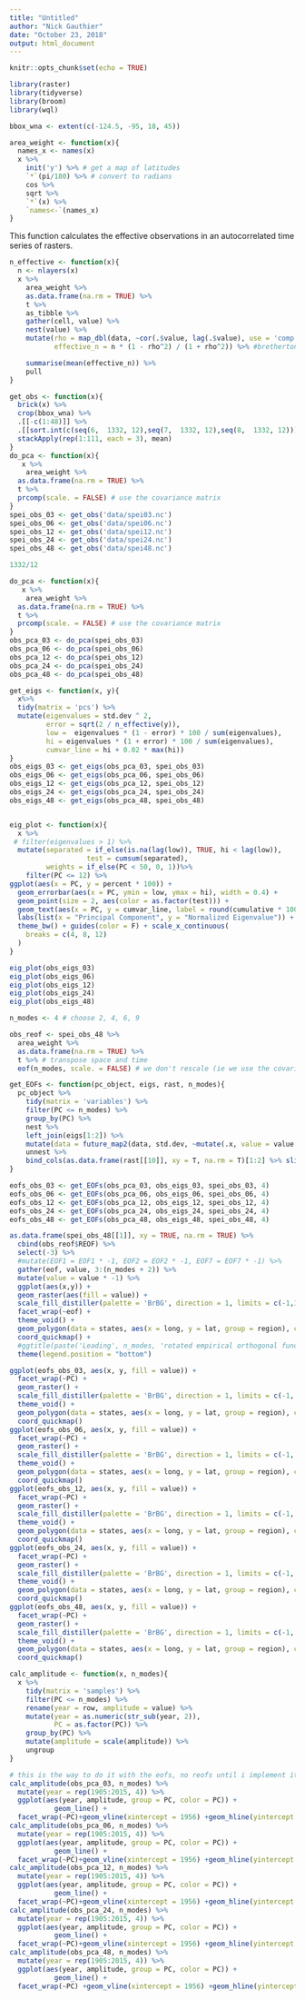 ```yaml
---
title: "Untitled"
author: "Nick Gauthier"
date: "October 23, 2018"
output: html_document
---
```


```r
knitr::opts_chunk$set(echo = TRUE)
```


```r
library(raster)
library(tidyverse)
library(broom)
library(wql)
```
```r
bbox_wna <- extent(c(-124.5, -95, 18, 45))

```
```r
area_weight <- function(x){
  names_x <- names(x)
  x %>%
    init('y') %>% # get a map of latitudes
    `*`(pi/180) %>% # convert to radians
    cos %>%
    sqrt %>%
    `*`(x) %>%
    `names<-`(names_x)
}
```

This function calculates the effective observations in an autocorrelated time series of rasters.

```R
n_effective <- function(x){
  n <- nlayers(x)
  x %>%
    area_weight %>%
    as.data.frame(na.rm = TRUE) %>%
    t %>%
    as_tibble %>%
    gather(cell, value) %>%
    nest(value) %>%
    mutate(rho = map_dbl(data, ~cor(.$value, lag(.$value), use = 'comp')),
           effective_n = n * (1 - rho^2) / (1 + rho^2)) %>% #bretherton et al 1999

    summarise(mean(effective_n)) %>%
    pull
}
```

```r
get_obs <- function(x){
  brick(x) %>%
  crop(bbox_wna) %>%
  .[[-c(1:48)]] %>%
  .[[sort.int(c(seq(6,  1332, 12),seq(7,  1332, 12),seq(8,  1332, 12)))]] %>%
  stackApply(rep(1:111, each = 3), mean) 
}
do_pca <- function(x){
   x %>%
    area_weight %>%
  as.data.frame(na.rm = TRUE) %>%
  t %>%
  prcomp(scale. = FALSE) # use the covariance matrix
}
spei_obs_03 <- get_obs('data/spei03.nc')
spei_obs_06 <- get_obs('data/spei06.nc') 
spei_obs_12 <- get_obs('data/spei12.nc') 
spei_obs_24 <- get_obs('data/spei24.nc')
spei_obs_48 <- get_obs('data/spei48.nc')

1332/12
```

```r
do_pca <- function(x){
   x %>%
    area_weight %>%
  as.data.frame(na.rm = TRUE) %>%
  t %>%
  prcomp(scale. = FALSE) # use the covariance matrix
}
obs_pca_03 <- do_pca(spei_obs_03)
obs_pca_06 <- do_pca(spei_obs_06)
obs_pca_12 <- do_pca(spei_obs_12)
obs_pca_24 <- do_pca(spei_obs_24)
obs_pca_48 <- do_pca(spei_obs_48)

get_eigs <- function(x, y){
  x%>%
  tidy(matrix = 'pcs') %>%
  mutate(eigenvalues = std.dev ^ 2,
         error = sqrt(2 / n_effective(y)),
         low =  eigenvalues * (1 - error) * 100 / sum(eigenvalues),
         hi = eigenvalues * (1 + error) * 100 / sum(eigenvalues),
         cumvar_line = hi + 0.02 * max(hi))
}
obs_eigs_03 <- get_eigs(obs_pca_03, spei_obs_03) 
obs_eigs_06 <- get_eigs(obs_pca_06, spei_obs_06) 
obs_eigs_12 <- get_eigs(obs_pca_12, spei_obs_12)
obs_eigs_24 <- get_eigs(obs_pca_24, spei_obs_24)
obs_eigs_48 <- get_eigs(obs_pca_48, spei_obs_48)


eig_plot <- function(x){
  x %>% 
 # filter(eigenvalues > 1) %>%
  mutate(separated = if_else(is.na(lag(low)), TRUE, hi < lag(low)),
                   test = cumsum(separated),
         weights = if_else(PC < 50, 0, 1))%>%
    filter(PC <= 12) %>%
ggplot(aes(x = PC, y = percent * 100)) +
  geom_errorbar(aes(x = PC, ymin = low, ymax = hi), width = 0.4) +
  geom_point(size = 2, aes(color = as.factor(test))) + 
  geom_text(aes(x = PC, y = cumvar_line, label = round(cumulative * 100, 1)), size = 3, vjust = 0) +
  labs(list(x = "Principal Component", y = "Normalized Eigenvalue")) + 
  theme_bw() + guides(color = F) + scale_x_continuous(
    breaks = c(4, 8, 12)
  )
}

eig_plot(obs_eigs_03)
eig_plot(obs_eigs_06)
eig_plot(obs_eigs_12)
eig_plot(obs_eigs_24)
eig_plot(obs_eigs_48)
```

```r
n_modes <- 4 # choose 2, 4, 6, 9

obs_reof <- spei_obs_48 %>% 
  area_weight %>%
  as.data.frame(na.rm = TRUE) %>%
  t %>% # transpose space and time
  eof(n_modes, scale. = FALSE) # we don't rescale (ie we use the covariance matrix, because spei is already normalized and rescaled)

```

```r
get_EOFs <- function(pc_object, eigs, rast, n_modes){
  pc_object %>%
    tidy(matrix = 'variables') %>%
    filter(PC <= n_modes) %>%
    group_by(PC) %>%
    nest %>%
    left_join(eigs[1:2]) %>%
    mutate(data = future_map2(data, std.dev, ~mutate(.x, value = value * .y))) %>%
    unnest %>%
    bind_cols(as.data.frame(rast[[10]], xy = T, na.rm = T)[1:2] %>% slice(rep(1:n(), times = n_modes)))
}

eofs_obs_03 <- get_EOFs(obs_pca_03, obs_eigs_03, spei_obs_03, 4)
eofs_obs_06 <- get_EOFs(obs_pca_06, obs_eigs_06, spei_obs_06, 4)
eofs_obs_12 <- get_EOFs(obs_pca_12, obs_eigs_12, spei_obs_12, 4)
eofs_obs_24 <- get_EOFs(obs_pca_24, obs_eigs_24, spei_obs_24, 4)
eofs_obs_48 <- get_EOFs(obs_pca_48, obs_eigs_48, spei_obs_48, 4)
```

```r
as.data.frame(spei_obs_48[[1]], xy = TRUE, na.rm = TRUE) %>% 
  cbind(obs_reof$REOF) %>%
  select(-3) %>%
  #mutate(EOF1 = EOF1 * -1, EOF2 = EOF2 * -1, EOF7 = EOF7 * -1) %>%
  gather(eof, value, 3:(n_modes + 2)) %>%
  mutate(value = value * -1) %>%
  ggplot(aes(x,y)) +
  geom_raster(aes(fill = value)) +
  scale_fill_distiller(palette = 'BrBG', direction = 1, limits = c(-1,1)) +
  facet_wrap(~eof) +
  theme_void() +
  geom_polygon(data = states, aes(x = long, y = lat, group = region), color = 'black', fill = NA) +
  coord_quickmap() +
  #ggtitle(paste('Leading', n_modes, 'rotated empirical orthogonal functions')) +
  theme(legend.position = "bottom")

```


```r
ggplot(eofs_obs_03, aes(x, y, fill = value)) +
  facet_wrap(~PC) +
  geom_raster() +
  scale_fill_distiller(palette = 'BrBG', direction = 1, limits = c(-1, 1)) +
  theme_void() + 
  geom_polygon(data = states, aes(x = long, y = lat, group = region), color = 'black', fill = NA) +
  coord_quickmap()
ggplot(eofs_obs_06, aes(x, y, fill = value)) +
  facet_wrap(~PC) +
  geom_raster() +
  scale_fill_distiller(palette = 'BrBG', direction = 1, limits = c(-1, 1)) +
  theme_void() + 
  geom_polygon(data = states, aes(x = long, y = lat, group = region), color = 'black', fill = NA) +
  coord_quickmap()
ggplot(eofs_obs_12, aes(x, y, fill = value)) +
  facet_wrap(~PC) +
  geom_raster() +
  scale_fill_distiller(palette = 'BrBG', direction = 1, limits = c(-1, 1)) +
  theme_void() + 
  geom_polygon(data = states, aes(x = long, y = lat, group = region), color = 'black', fill = NA) +
  coord_quickmap()
ggplot(eofs_obs_24, aes(x, y, fill = value)) +
  facet_wrap(~PC) +
  geom_raster() +
  scale_fill_distiller(palette = 'BrBG', direction = 1, limits = c(-1, 1)) +
  theme_void() + 
  geom_polygon(data = states, aes(x = long, y = lat, group = region), color = 'black', fill = NA) +
  coord_quickmap()
ggplot(eofs_obs_48, aes(x, y, fill = value)) +
  facet_wrap(~PC) +
  geom_raster() +
  scale_fill_distiller(palette = 'BrBG', direction = 1, limits = c(-1, 1)) +
  theme_void() + 
  geom_polygon(data = states, aes(x = long, y = lat, group = region), color = 'black', fill = NA) +
  coord_quickmap()
```
```r
calc_amplitude <- function(x, n_modes){
  x %>%
    tidy(matrix = 'samples') %>%
    filter(PC <= n_modes) %>%
    rename(year = row, amplitude = value) %>%
    mutate(year = as.numeric(str_sub(year, 2)),
           PC = as.factor(PC)) %>%
    group_by(PC) %>%
    mutate(amplitude = scale(amplitude)) %>%
    ungroup
}

# this is the way to do it with the eofs, no reofs until i implement it
calc_amplitude(obs_pca_03, n_modes) %>%
  mutate(year = rep(1905:2015, 4)) %>%
  ggplot(aes(year, amplitude, group = PC, color = PC)) +
           geom_line() +
  facet_wrap(~PC)+geom_vline(xintercept = 1956) +geom_hline(yintercept = 0)
calc_amplitude(obs_pca_06, n_modes) %>%
  mutate(year = rep(1905:2015, 4)) %>%
  ggplot(aes(year, amplitude, group = PC, color = PC)) +
           geom_line() +
  facet_wrap(~PC)+geom_vline(xintercept = 1956) +geom_hline(yintercept = 0)
calc_amplitude(obs_pca_12, n_modes) %>%
  mutate(year = rep(1905:2015, 4)) %>%
  ggplot(aes(year, amplitude, group = PC, color = PC)) +
           geom_line() +
  facet_wrap(~PC)+geom_vline(xintercept = 1956) +geom_hline(yintercept = 0)
calc_amplitude(obs_pca_24, n_modes) %>%
  mutate(year = rep(1905:2015, 4)) %>%
  ggplot(aes(year, amplitude, group = PC, color = PC)) +
           geom_line() +
  facet_wrap(~PC)+geom_vline(xintercept = 1956) +geom_hline(yintercept = 0)
calc_amplitude(obs_pca_48, n_modes) %>%
  mutate(year = rep(1905:2015, 4)) %>%
  ggplot(aes(year, amplitude, group = PC, color = PC)) +
           geom_line() +
  facet_wrap(~PC) +geom_vline(xintercept = 1956) +geom_hline(yintercept = 0)
```

